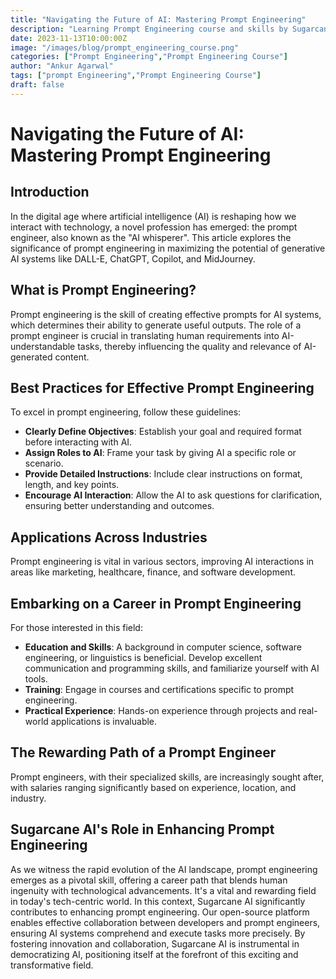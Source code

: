 ```yaml
---
title: "Navigating the Future of AI: Mastering Prompt Engineering"	
description: "Learning Prompt Engineering course and skills by Sugarcane AI's open source AI Playground using npm like Prompt Pacakage and Micro LLM"
date: 2023-11-13T10:00:00Z
image: "/images/blog/prompt_engineering_course.png"
categories: ["Prompt Engineering","Prompt Engineering Course"]
author: "Ankur Agarwal"
tags: ["prompt Engineering","Prompt Engineering Course"]
draft: false
---
```

# Navigating the Future of AI: Mastering Prompt Engineering

## Introduction
In the digital age where artificial intelligence (AI) is reshaping how we interact with technology, a novel profession has emerged: the prompt engineer, also known as the "AI whisperer". This article explores the significance of prompt engineering in maximizing the potential of generative AI systems like DALL-E, ChatGPT, Copilot, and MidJourney.

## What is Prompt Engineering?
Prompt engineering is the skill of creating effective prompts for AI systems, which determines their ability to generate useful outputs. The role of a prompt engineer is crucial in translating human requirements into AI-understandable tasks, thereby influencing the quality and relevance of AI-generated content.

## Best Practices for Effective Prompt Engineering
To excel in prompt engineering, follow these guidelines:

- **Clearly Define Objectives**: Establish your goal and required format before interacting with AI.
- **Assign Roles to AI**: Frame your task by giving AI a specific role or scenario.
- **Provide Detailed Instructions**: Include clear instructions on format, length, and key points.
- **Encourage AI Interaction**: Allow the AI to ask questions for clarification, ensuring better understanding and outcomes.

## Applications Across Industries
Prompt engineering is vital in various sectors, improving AI interactions in areas like marketing, healthcare, finance, and software development.

## Embarking on a Career in Prompt Engineering
For those interested in this field:

- **Education and Skills**: A background in computer science, software engineering, or linguistics is beneficial. Develop excellent communication and programming skills, and familiarize yourself with AI tools.
- **Training**: Engage in courses and certifications specific to prompt engineering.
- **Practical Experience**: Hands-on experience through projects and real-world applications is invaluable.

## The Rewarding Path of a Prompt Engineer
Prompt engineers, with their specialized skills, are increasingly sought after, with salaries ranging significantly based on experience, location, and industry.

## Sugarcane AI's Role in Enhancing Prompt Engineering
As we witness the rapid evolution of the AI landscape, prompt engineering emerges as a pivotal skill, offering a career path that blends human ingenuity with technological advancements. It's a vital and rewarding field in today's tech-centric world. In this context, Sugarcane AI significantly contributes to enhancing prompt engineering. Our open-source platform enables effective collaboration between developers and prompt engineers, ensuring AI systems comprehend and execute tasks more precisely. By fostering innovation and collaboration, Sugarcane AI is instrumental in democratizing AI, positioning itself at the forefront of this exciting and transformative field.
